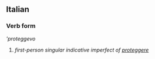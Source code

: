 ==Italian==
===Verb form===
'''proteggevo''

# ''first-person singular indicative imperfect of [[proteggere]]''